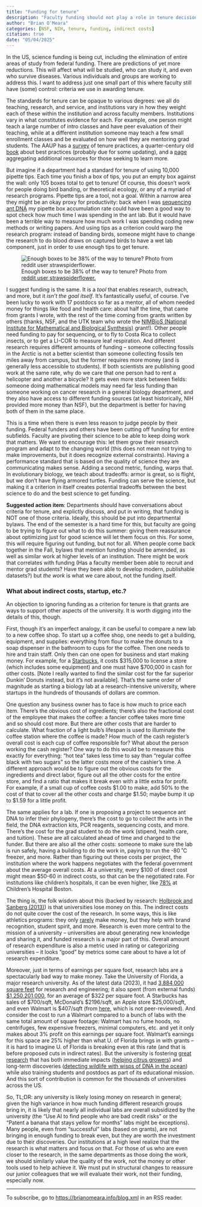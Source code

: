 ```yaml
---
title: "Funding for tenure"
description: "Faculty funding should not play a role in tenure decisions, especially now"
author: "Brian O'Meara"
categories: [NSF, NIH, tenure, funding, indirect costs] 
citation: true
date: "05/04/2025"
---
```


In the US, science funding is being cut, including the elimination of entire areas of study from federal funding. There are predictions of yet more reductions. This will affect what will be studied, who can study it, and even who survive diseases. Various individuals and groups are working to address this. I want to address just one small part of this where faculty still have (some) control: criteria we use in awarding tenure. 

The standards for tenure can be opaque to various degrees: we all do teaching, research, and service, and institutions vary in how they weight each of these within the institution and across faculty members. Institutions vary in what constitutes evidence for each. For example, one person might teach a large number of intro classes and have peer evaluation of their teaching, while at a different institution someone may teach a few small enrollment classes and be evaluated on how well they are mentoring grad students. The AAUP has a [survey](https://www.aaup.org/report/2022-aaup-survey-tenure-practices) of tenure practices, a quarter-century old [book](https://www.aaup.org/sites/default/files/files/Good%20Practice%20in%20Tenure%20Evaluation.pdf) about best practices (probably due for some updating), and a [page](https://www.aaup.org/issues/tenure/resources-tenure) aggregating additional resources for those seeking to learn more. 

But imagine if a department had a standard for tenure of using 10,000 pipette tips. Each time you finish a box of tips, you put an empty box against the wall: only 105 boxes total to get to tenure! Of course, this doesn't work for people doing bird banding, or theoretical ecology, or any of a myriad of research programs. Pipette tips are a tool, not a goal. Within a narrow area they might be an okay proxy for productivity: back when I was [sequencing ant DNA](https://www.ncbi.nlm.nih.gov/nuccore/?term=brian+o%27meara) my pipette box accumulation rate could have been a good way to spot check how much time I was spending in the ant lab. But it would have been a terrible way to measure how much work I was spending coding new methods or writing papers. And using tips as a criterion could warp the research program: instead of banding birds, someone might have to change the research to do blood draws on captured birds to have a wet lab component, just in order to use enough tips to get tenure.

![Enough boxes to be 38% of the way to tenure? Photo from [reddit user strawspiderflower.](https://www.reddit.com/r/labrats/comments/nvzy6b/what_on_earth_do_you_do_with_your_empty_tip_boxes/)](emptyboxes.jpg){fig-alt="Stack of about forty empty pipette boxes: navy blue boxes, most for 200 µl pipette tips, with opaque white covers, in a wood cabinet."}

I suggest funding is the same. It is a *tool* that enables research, outreach, and more, but it *isn't the goal itself*. It's fantastically useful, of course. I've been lucky to work with 17 postdocs so far as a mentor, all of whom needed money for things like food and health care: about half the time, that came from grants I wrote, with the rest of the time coming from grants written by others (thanks, NSF, and the UTK team who wrote the [NIMBioS (National Institute for Mathematical and Biological Synthesis)](https://legacy.nimbios.org/about/impact) grant!). Other people need funding to pay for sequencing, or to fly to Costa Rica to collect insects, or to get a LI-COR to measure leaf respiration. And different research requires different amounts of funding -- someone collecting fossils in the Arctic is not a better scientist than someone collecting fossils ten miles away from campus, but the former requires more money (and is generally less accessible to students). If both scientists are publishing good work at the same rate, why do we care that one person had to rent a helicopter and another a bicycle? It gets even more stark between fields: someone doing mathematical models may need far less funding than someone working on cancer research in a general biology department, and they also have access to different funding sources (at least historically, NIH provided more money than NSF), but the department is better for having both of them in the same place.

This is a time when there is even less reason to judge people by their funding. Federal funders and others have been cutting off funding for entire subfields. Faculty are pivoting their science to be able to keep doing work that matters. We want to encourage this: let them grow their research program and adapt to the changing world (this does not mean not trying to make improvements, but it does recognize external constraints). Having a performance standard that is based on the quality of science they are communicating makes sense. Adding a second metric, funding, warps that. In evolutionary biology, we teach about tradeoffs: armor is great, so is flight, but we don't have flying armored turtles. Funding can serve the science, but making it a criterion in itself creates potential tradeoffs between the best science to do and the best science to get funding. 

**Suggested action item**: Departments should have conversations about criteria for tenure, and explictly discuss, and put in writing, that funding is NOT one of those criteria. Ideally, this should be put into departmental bylaws. The end of the semester is a hard time for this, but faculty are going to be trying to figure out what to do this summer: giving them reassurance about optimizing just for good science will let them focus on this. For some, this will require figuring out funding, but not for all. When people come back together in the Fall, bylaws that mention funding should be amended, as well as similar work at higher levels of an institution. There might be work that correlates with funding (Has a faculty member been able to recruit and mentor grad students? Have they been able to develop modern, publishable datasets?) but *the work* is what we care about, not the funding itself.

### What about indirect costs, startup, etc.?

An objection to ignoring funding as a criterion for tenure is that grants are ways to support other aspects of the university. It is worth digging into the details of this, though.

First, though it's an imperfect analogy, it can be useful to compare a new lab to a new coffee shop. To start up a coffee shop, one needs to get a building, equipment, and supplies: everything from flour to make the donuts to a soap dispenser in the bathroom to cups for the coffee. Then one needs to hire and train staff. Only then can one open for business and start making money. For example, for a [Starbucks](https://finance.yahoo.com/news/much-costs-own-starbucks-franchise-180021683.html), it costs $315,000 to license a store (which includes some equipment) and one must have $700,000 in cash for other costs. [Note I really wanted to find the similar cost for the far superior Dunkin' Donuts instead, but it's not available]. That's the same order of magnitude as starting a biology lab at a research-intensive university, where startups in the hundreds of thousands of dollars are common.

One question any business owner has to face is how much to price each item. There's the obvious cost of ingredients; there's also the fractional cost of the employee that makes the coffee: a fancier coffee takes more time and so should cost more. But there are other costs that are harder to calculate. What fraction of a light bulb's lifespan is used to illuminate the coffee station where the coffee is made? How much of the cash register's overall cost is each cup of coffee responsible for? What about the person working the cash register? One way to do this would be to measure this exactly for everything: "hot tea" takes less time to say than "regular coffee black with two sugars" so the latter costs more of the cashier's time. A different approach would be to figure out the obvious costs for the ingredients and direct labor, figure out all the other costs for the entire store, and find a ratio that makes it break even with a little extra for profit. For example, if a small cup of coffee costs $1.00 to make, add 50% to the cost of that to cover all the other costs and charge $1.50; maybe bump it up to $1.59 for a little profit. 

The same applies for a lab. If one is proposing a project to sequence ant DNA to infer their phylogeny, there's the cost to go to collect the ants in the field, the DNA extraction kits, PCR reagents, sequencing costs, and more. There's the cost for the grad student to do the work (stipend, health care, and tuition). These are all calculated ahead of time and charged to the funder. But there are also all the other costs: someone to make sure the lab is run safely, having a building to do the work in, paying to run the -80 ˚C freezer, and more. Rather than figuring out these costs per project, the institution where the work happens negotiates with the federal government about the average overall costs. At a university, every $100 of direct cost might mean $50-60 in indirect costs, so that can be the negotiated rate. For institutions like children's hospitals, it can be even higher, like [78%](https://www.childrenshospital.org/sites/default/files/2024-09/BCH%20RATE%20AGREEMENT_03.18.24.pdf) at Children's Hospital Boston.

The thing is, the folk wisdom about this (backed by research: [Holbrook and Sanberg (2013)](https://pmc.ncbi.nlm.nih.gov/articles/PMC3987954/)) is that universities lose money on this. The indirect costs do not quite cover the cost of the research. In some ways, this is like athletics programs: they only [rarely](https://sportsdata.usatoday.com/ncaa/finances) make money, but they help with brand recognition, student spirit, and more. Research is even more central to the mission of a university -- universities are about generating new knowledge and sharing it, and funded research is a major part of this. Overall amount of research expenditure is also a metric used in rating or categorizing universities -- it looks "good" by metrics some care about to have a lot of research expenditure.

Moreover, just in terms of earnings per square foot, research labs are a spectacularly bad way to make money. Take the University of Florida, a major research university. As of the latest data (2023), it had [3,884,000 square feet](https://ncses.nsf.gov/surveys/science-engineering-research-facilities/2023#survey-info) for research and engineering; it also spent (from external funds) [$1,250,201,000](https://ncsesdata.nsf.gov/profiles/site?method=rankingbysource&ds=herd), for an average of $322 per square foot. A Starbucks has sales of $700/sqft, McDonald's $2196/sqft, an Apple store $25,000/sqft, and even Walmart is $407/sqft (from [here](https://www.analystinterview.com/article/understanding-sales-per-square-foot-a-key-metric-in-retail-food-and-beverages), which is not peer-reviewed). And consider the cost to run a Walmart compared to a bunch of labs with the same total amount of square footage: Walmart has no fume hoods, no centrifuges, few expensive freezers, minimal computers, etc. and yet it only makes about 3% profit on this earnings per square foot. Walmart's earnings for this space are 25% higher than what U. of Florida brings in with grants -- it is hard to imagine U. of Florida is breaking even at this rate (and that is before proposed cuts in indirect rates). But the university is fostering [great research](https://explore.research.ufl.edu) that has both immediate impacts ([helping citrus growers](https://news.ufl.edu/2025/01/citrus-greening-research/)) and long-term discoveries ([detecting wildlife with wisps of DNA in the ocean](https://explore.research.ufl.edu/secrets-of-the-sea.html)) while also training students and postdocs as part of its educational mission. And this sort of contribution is common for the thousands of universities across the US.

So, TL;DR: any university is likely losing money on research in general; given the high variance in how much funding different research groups bring in, it is likely that nearly all individual labs are overall subsidized by the university (the "Use AI to find people who are bad credit risks" or the "Patent a banana that stays yellow for months" labs might be exceptions). Many people, even from "successful" labs (based on grants), are not bringing in enough funding to break even, but they are worth the investment due to their discoveries. Our institutions at a high level realize that the research is what matters and focus on that. For those of us who are even closer to the research, in the same departments as those doing the work, we should similarly value the quality of the work, not the money or other tools used to help achieve it. We must put in structural changes to reassure our junior colleagues that we will evaluate their work, not their funding, especially now. 




___

To subscribe, go to <https://brianomeara.info/blog.xml> in an RSS reader.